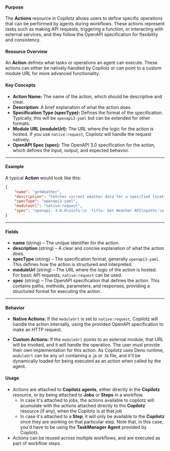 
#### Purpose
The **Actions** resource in Copilotz allows users to define specific operations that can be performed by agents during workflows. These actions represent tasks such as making API requests, triggering a function, or interacting with external services, and they follow the OpenAPI specification for flexibility and consistency.

#### Resource Overview
An **Action** defines what tasks or operations an agent can execute. These actions can either be natively handled by Copilotz or can point to a custom module URL for more advanced functionality.

#### Key Concepts
- **Action Name:** The name of the action, which should be descriptive and clear.
- **Description:** A brief explanation of what the action does.
- **Specification Type (specType):** Defines the format of the specification. Typically, this will be `openapi3-yaml` but can be extended for other formats.
- **Module URL (moduleUrl):** The URL where the logic for the action is hosted. If you use `native:request`, Copilotz will handle the request natively.
- **OpenAPI Spec (spec):** The OpenAPI 3.0 specification for the action, which defines the input, output, and expected behavior.

---

#### Example

A typical **Action** would look like this:

```json
{
    "name": "getWeather",
    "description": "Fetches current weather data for a specified location.",
    "specType": "openapi3-yaml",
    "moduleUrl": "native:request",
    "spec": "openapi: 3.0.0\ninfo:\n  title: Get Weather API\npaths:\n  /weather:\n    get:\n      summary: Get current weather\n      parameters:\n        - in: query\n          name: location\n          schema:\n            type: string\n          required: true\n          description: The location to get weather for.\n      responses:\n        '200':\n          description: Successful response\n          content:\n            application/json:\n              schema:\n                type: object\n                properties:\n                  temperature:\n                    type: number\n                  condition:\n                    type: string"
}
```

---

#### Fields

- **name** (string) – The unique identifier for the action.
- **description** (string) – A clear and concise explanation of what the action does.
- **specType** (string) – The specification format, generally `openapi3-yaml`. This defines how the action is structured and interpreted.
- **moduleUrl** (string) – The URL where the logic of the action is hosted. For basic API requests, `native:request` can be used. 
- **spec** (string) – The OpenAPI specification that defines the action. This contains paths, methods, parameters, and responses, providing a structured format for executing the action.

---

#### Behavior

- **Native Actions:** If the `moduleUrl` is set to `native:request`, Copilotz will handle the action internally, using the provided OpenAPI specification to make an HTTP request.
    
- **Custom Actions:** If the `moduleUrl` points to an external module, that URL will be invoked, and it will handle the operation. The user must provide their own implementation for this action. As Copilotz uses Deno runtime, `moduleUrl` can be any url containing a .js or .ts file, and it'll be dynamically loaded for being executed as an action when called by the agent.

#### Usage

- Actions are attached to **Copilotz agents**, either directly in the **Copilotz** resource, or by being attached to **Jobs** or **Steps** in a workflow. 
    - In case it's attached to jobs, the actions available to copilotz will acumulate with the actions attached directly to the **Copilotz** resource (if any), when the Copilotz is at that job
    - In case it's attached to a **Step**, it will only be available to the **Copilotz** once they are working on that particular step. Note that, in this case, you'd have to be using the **TaskManager Agent** provided by Copilotz.
- Actions can be reused across multiple workflows, and are executed as part of workflow steps.